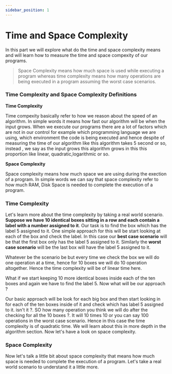 ```yaml
---
sidebar_position: 1
---
```


# Time and Space Complexity

In this part we will explore what do the time and space complexity means and will learn how to measure the time and space compexity of our programs.

> Space Complexity means how much space is used while executing a program whereas time complexity means how many operations are being executed in a program assuming the worst case scenarios.

### Time Complexity and Space Complexity Definitions

**Time Complexity**

Time compexity basically refer to how we reason about the speed of an algorithm. In simple words it means how fast our algorithm will be when the input grows. When we execute our programs there are a lot of factors which are not in our control for example which programming language we are using, which environment the code is being executed and hence despite of measuring the time of our algorithm like this algorithm takes 5 second or so, instead , we say as the input grows this algorithm grows in this this proportion like linear, quadratic,logarithmic or so.

**Space Complexity**

Space complexity means how much space we are using during the exection of a program. In simple words we can say that space complexity refer to how much RAM, Disk Space is needed to complete the execution of a program.

### Time Complexity

Let's learn more about the time complexity by taking a real world scenario. **Suppose we have 10 identical boxes sitting in a row and each contain a label with a number assigned to it**. Our task is to find the box which has the label 5 assigned to it. One simple approach for this will be start looking at each of the box and check the label. In this case our **best case scenario** will be that the first box only has the label 5 assigned to it. Similarly the **worst case scenario** will be the last box will have the label 5 assigned to it.

Whatever be the scenario be but every time we check the box we will do one operation at a time, hence for 10 boxes we will do 10 operation altogether. Hence the time complexity will be of linear time here.

What if we start keeping 10 more identical boxes inside each of the ten boxes and again we have to find the label 5. Now what will be our approach ?

Our basic approach will be look for each big box and then start looking in for each of the ten boxes inside of it and check which has label 5 assigned to it. isn't it ?. SO how many operation you think we will do after the checking for all the 10 boxes ?. It will 10 times 10 or you can say 100 operations in the worst case scenario. Hence in this case the time complexity is of quadratic time. We will learn about this in more depth in the algorithm section. Now let's have a look on space complexity.

### Space Complexity

Now let's talk a little bit about space complexity that means how much space is needed to complete the execution of a program.
Let's take a real world scenario to understand it a little more.
